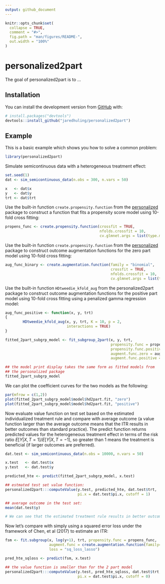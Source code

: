 ```yaml
---
output: github_document
---
```


<!-- README.md is generated from README.Rmd. Please edit that file -->

```r
knitr::opts_chunk$set(
  collapse = TRUE,
  comment = "#>",
  fig.path = "man/figures/README-",
  out.width = "100%"
)
```

# personalized2part

<!-- badges: start -->
<!-- badges: end -->

The goal of personalized2part is to ...

## Installation

You can install the  development version from [GitHub](https://github.com/jaredhuling/personalized2part) with:

``` r
# install.packages("devtools")
devtools::install_github("jaredhuling/personalized2part")
```
## Example

This is a basic example which shows you how to solve a common problem:

```r
library(personalized2part)
```

Simulate semicontinuous data with a heterogeneous treatment effect:
```r
set.seed(1)
dat <- sim_semicontinuous_data(n.obs = 300, n.vars = 50)

x   <- dat$x
y   <- dat$y
trt <- dat$trt
```

Use the built-in function `create.propensity.function` from the [personalized](https://cran.r-project.org/web/packages/personalized/index.html) package to construct a function that fits a propensity score model using 10-fold cross fitting:

```r
propens_func <- create.propensity.function(crossfit = TRUE, 
                                           nfolds.crossfit = 10, 
                                           cv.glmnet.args = list(type.measure = "auc"))
```

Use the built-in function `create.propensity.function` from the [personalized](https://cran.r-project.org/web/packages/personalized/index.html) package to construct outcome augmentation functions for the zero part model using 10-fold cross fitting:

```r
aug_func_binary <- create.augmentation.function(family = "binomial",
                                                crossfit = TRUE, 
                                                nfolds.crossfit = 10, 
                                                cv.glmnet.args = list(type.measure = "auc"))
```

Use the built-in function `HDtweedie_kfold_aug` from the personalized2part package to construct outcome augmentation functions for the positive part model using 10-fold cross fitting using a penalized gamma regression model:
```r

aug_func_positive <- function(x, y, trt)
{
        HDtweedie_kfold_aug(x, y, trt, K = 10, p = 2,
                            interactions = TRUE)
}

```




```r
fitted_2part_subgrp_model <- fit_subgroup_2part(x, y, trt, 
                                                propensity.func = propens_func,
                                                propensity.func.positive = propens_func, 
                                                augment.func.zero = aug_func_binary,
                                                augment.func.positive = aug_func_positive)

## the model print display takes the same form as fitted models from
## the personalized package
fitted_2part_subgrp_model
```

We can plot the coefficient curves for the two models as the following:

```r
par(mfrow = c(1,2))
plot(fitted_2part_subgrp_model$model$hd2part.fit, "zero")
plot(fitted_2part_subgrp_model$model$hd2part.fit, "positive")
```

Now evaluate value function on test set based on the estimated individualized treatment rule and compare with average outcome (a value function larger than the average outcome means that the ITR results in better outcomes than standard practice).
The predict function returns predicted values for the heterogeneous treatment effect in terms of the risk ratio $E[Y|X,T=1] / E[Y|X,T=-1]$, so greater than 1 means the treatment is beneficial (if larger outcomes are preferred).
```r

dat.test <- sim_semicontinuous_data(n.obs = 10000, n.vars = 50)

x.test   <- dat.test$x
y.test   <- dat.test$y

predicted_hte <- predict(fitted_2part_subgrp_model, x.test)

## estmated test set value function:
personalized2part:::computeValue(y.test, predicted_hte, dat.test$trt,
                                 pi.x = dat.test$pi.x, cutoff = 1)

## average outcome in the test set:
mean(dat.test$y)

# We can see that the estimated treatment rule results in better outcomes for the test set
```

Now let's compare with simply using a squared error loss under the framework of Chen, et al (2017) to estimate an ITR:
```r
fsm <- fit.subgroup(x, log(y+1), trt, propensity.func = propens_func, 
                    augment.func = create.augmentation.function(family="gaussian"),
                    loss = "sq_loss_lasso")

pred_hte_sqloss <- predict(fsm, x.test)

## the value function is smaller than for the 2 part model
personalized2part:::computeValue(y.test, pred_hte_sqloss, dat.test$trt,
                                 pi.x = dat.test$pi.x, cutoff = 0)

```
